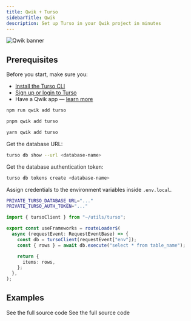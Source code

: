 ```yaml
---
title: Qwik + Turso
sidebarTitle: Qwik
description: Set up Turso in your Qwik project in minutes
---
```


![Qwik banner](/images/guides/qwik-banner.png)

## Prerequisites

Before you start, make sure you:

- [Install the Turso CLI](/cli/installation)
- [Sign up or login to Turso](/cli/authentication#signup)
- Have a Qwik app &mdash; [learn more](https://qwik.builder.io/docs/getting-started/#create-an-app-using-the-cli)

<Steps>

<Step title="Add Turso Integration">

<CodeGroup>

```bash npm
npm run qwik add turso
```

```bash pnpm
pnpm qwik add turso
```

```bash yarn
yarn qwik add turso
```

</CodeGroup>

</Step>

<Step title="Configure database credentials">

Get the database URL:

```bash
turso db show --url <database-name>
```

Get the database authentication token:

```bash
turso db tokens create <database-name>
```

Assign credentials to the environment variables inside `.env.local`.

```bash
PRIVATE_TURSO_DATABASE_URL="..."
PRIVATE_TURSO_AUTH_TOKEN="..."
```

</Step>

<Step title="Execute SQL">

```ts
import { tursoClient } from "~/utils/turso";

export const useFrameworks = routeLoader$(
  async (requestEvent: RequestEventBase) => {
    const db = tursoClient(requestEvent["env"]);
    const { rows } = await db.execute("select * from table_name");

    return {
      items: rows,
    };
  },
);
```

</Step>

</Steps>

## Examples

<CardGroup cols={2}>
  <Card
    title="Social Website"
    icon="github"
    href="https://github.com/tursodatabase/examples/tree/master/app-find-me-on"
  >
    See the full source code
  </Card>
  <Card
    title="Shopping Cart"
    icon="github"
    href="https://github.com/tursodatabase/examples/tree/master/app-turqw-store"
  >
    See the full source code
  </Card>
</CardGroup>
